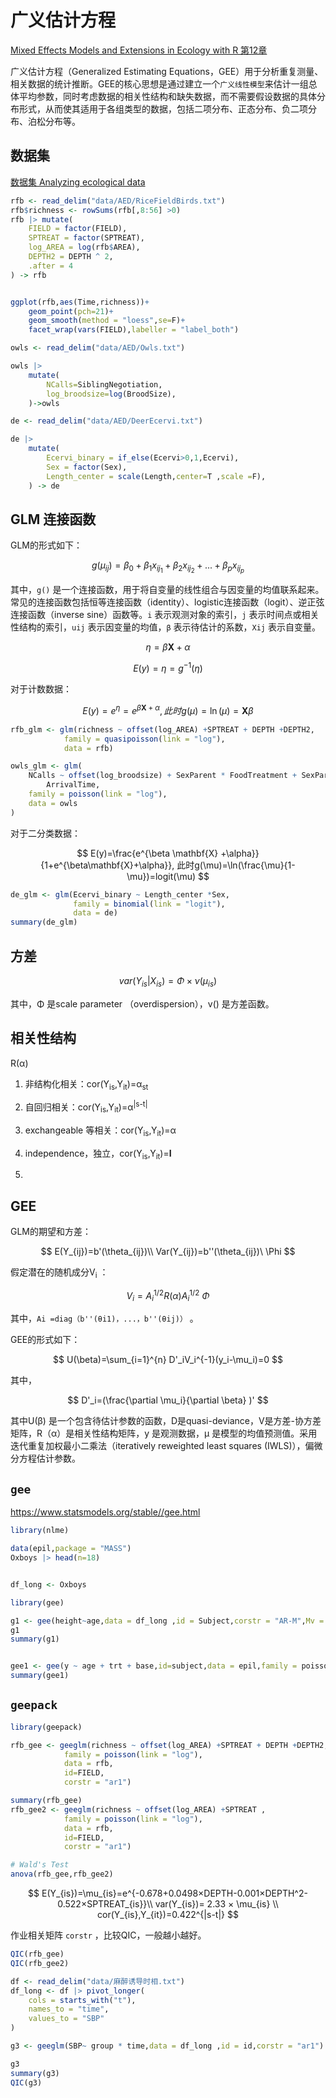 # 广义估计方程

[Mixed Effects Models and Extensions in Ecology with R 第12章](https://link.springer.com/book/10.1007/978-0-387-87458-6)

广义估计方程（Generalized Estimating Equations，GEE）用于分析重复测量、相关数据的统计推断。GEE的核心思想是通过建立一个`广义线性模型`来估计一组总体平均参数，同时考虑数据的相关性结构和缺失数据，而不需要假设数据的具体分布形式，从而使其适用于各组类型的数据，包括二项分布、正态分布、负二项分布、泊松分布等。

## 数据集

[数据集 Analyzing ecological data](https://github.com/romunov/AED)

```r
rfb <- read_delim("data/AED/RiceFieldBirds.txt")
rfb$richness <- rowSums(rfb[,8:56] >0)
rfb |> mutate(
    FIELD = factor(FIELD),
    SPTREAT = factor(SPTREAT),
    log_AREA = log(rfb$AREA),
    DEPTH2 = DEPTH ^ 2,
    .after = 4
) -> rfb


ggplot(rfb,aes(Time,richness))+
    geom_point(pch=21)+
    geom_smooth(method = "loess",se=F)+
    facet_wrap(vars(FIELD),labeller = "label_both")
```

```r
owls <- read_delim("data/AED/Owls.txt")

owls |> 
    mutate(
        NCalls=SiblingNegotiation,
        log_broodsize=log(BroodSize),
    )->owls
```

```r
de <- read_delim("data/AED/DeerEcervi.txt")

de |> 
    mutate(
        Ecervi_binary = if_else(Ecervi>0,1,Ecervi),
        Sex = factor(Sex),
        Length_center = scale(Length,center=T ,scale =F),
    ) -> de
```

## GLM 连接函数

GLM的形式如下：

$$ g(\mu_{ij})=\beta_0+\beta_1x_{ij_1}+\beta_2x_{ij_2}+...+\beta_px_{ij_p} $$

其中，`g()` 是一个连接函数，用于将自变量的线性组合与因变量的均值联系起来。常见的连接函数包括恒等连接函数（identity）、logistic连接函数（logit）、逆正弦连接函数（inverse sine）函数等。`i` 表示观测对象的索引，`j` 表示时间点或相关性结构的索引，`uij` 表示因变量的均值，`β` 表示待估计的系数，`Xij` 表示自变量。

$$
\eta = \beta  \mathbf{X}+ \alpha
$$

$$
E(y)=\eta=g^{-1}(\eta)
$$

对于计数数据：

$$
E(y)=e^{\eta}=e^{\beta \mathbf{X} +\alpha}, 此时g(\mu)=\ln(\mu)=\mathbf{X}\beta
$$

```r
rfb_glm <- glm(richness ~ offset(log_AREA) +SPTREAT + DEPTH +DEPTH2,
            family = quasipoisson(link = "log"),
            data = rfb)

owls_glm <- glm(
    NCalls ~ offset(log_broodsize) + SexParent * FoodTreatment + SexParent *
        ArrivalTime,
    family = poisson(link = "log"),
    data = owls
)

```

对于二分类数据：

$$
E(y)=\frac{e^{\beta \mathbf{X} +\alpha}}{1+e^{\beta\mathbf{X}+\alpha}}, 此时g(\mu)=\ln(\frac{\mu}{1-\mu})=logit(\mu)
$$

```r
de_glm <- glm(Ecervi_binary ~ Length_center *Sex,
              family = binomial(link = "logit"),
              data = de)
summary(de_glm)
```

## 方差

$$
var(Y_{is}|X_{is})=\Phi × \nu(\mu_{is})
$$

其中，Φ 是scale parameter （overdispersion），v() 是方差函数。

## 相关性结构

R(α)

1.  非结构化相关：cor(Y~is~,Y~it~)=α~st~

2.  自回归相关：cor(Y~is~,Y~it~)=α^\|s-t\|^

3.  exchangeable 等相关：cor(Y~is~,Y~it~)=α

4.  independence，独立，cor(Y~is~,Y~it~)=**I**

5.  

## GEE

GLM的期望和方差：

$$ E(Y_{ij})=b'(\theta_{ij})\\ Var(Y_{ij})=b''(\theta_{ij})\ \Phi $$

假定潜在的随机成分V~i~ ：

$$
V_i=A_i^{1/2}R(\alpha)A_i^{1/2}\ \Phi
$$

其中，`Ai =diag（b''(θi1)，...，b''(θij)）` 。

GEE的形式如下：

$$
U(\beta)=\sum_{i=1}^{n} D'_iV_i^{-1}(y_i-\mu_i)=0
$$

其中，

$$
D'_i=(\frac{\partial \mu_i}{\partial \beta} )'
$$

其中U(β) 是一个包含待估计参数的函数，D是quasi-deviance，V是方差-协方差矩阵，R（α）是相关性结构矩阵，y 是观测数据，μ 是模型的均值预测值。采用迭代重复加权最小二乘法（iteratively reweighted least squares (IWLS)），偏微分方程估计参数。

## `gee`

<https://www.statsmodels.org/stable//gee.html>

```r
library(nlme)

data(epil,package = "MASS")
Oxboys |> head(n=18)


df_long <- Oxboys
```

```r
library(gee)

g1 <- gee(height~age,data = df_long ,id = Subject,corstr = "AR-M",Mv = 1)
g1
summary(g1)


gee1 <- gee(y ~ age + trt + base,id=subject,data = epil,family = poisson,corstr ="exchangeable" )
summary(gee1)
```

## `geepack`

```r
library(geepack)

rfb_gee <- geeglm(richness ~ offset(log_AREA) +SPTREAT + DEPTH +DEPTH2,
            family = poisson(link = "log"),
            data = rfb,
            id=FIELD,
            corstr = "ar1")

summary(rfb_gee)
rfb_gee2 <- geeglm(richness ~ offset(log_AREA) +SPTREAT ,
            family = poisson(link = "log"),
            data = rfb,
            id=FIELD,
            corstr = "ar1")

# Wald's Test
anova(rfb_gee,rfb_gee2)
```

$$
E(Y_{is})=\mu_{is}=e^{-0.678+0.0498×DEPTH-0.001×DEPTH^2-0.522×SPTREAT_{is}}\\
var(Y_{is})= 2.33 × \mu_{is} \\
cor(Y_{is},Y_{it})=0.422^{|s-t|}
$$

作业相关矩阵 `corstr` ，比较QIC，一般越小越好。

```r
QIC(rfb_gee)
QIC(rfb_gee2)
```

```r
df <- read_delim("data/麻醉诱导时相.txt")
df_long <- df |> pivot_longer(
    cols = starts_with("t"),
    names_to = "time",
    values_to = "SBP"
)


```

```r
g3 <- geeglm(SBP~ group * time,data = df_long ,id = id,corstr = "ar1")

g3
summary(g3)
QIC(g3)
```
